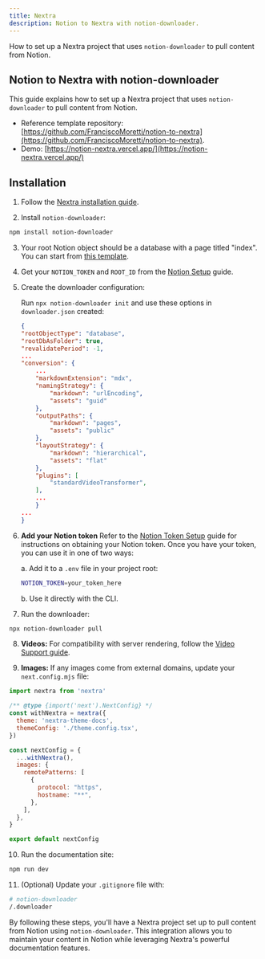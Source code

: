 ```yaml
---
title: Nextra
description: Notion to Nextra with notion-downloader.
---
```



How to set up a Nextra project that uses `notion-downloader` to pull content from Notion.

## Notion to Nextra with notion-downloader

This guide explains how to set up a Nextra project that uses `notion-downloader` to pull content from Notion.
- Reference template repository: [https://github.com/FranciscoMoretti/notion-to-nextra](https://github.com/FranciscoMoretti/notion-to-nextra).
- Demo: [https://notion-nextra.vercel.app/](https://notion-nextra.vercel.app/)

## Installation

1. Follow the [Nextra installation guide](https://nextra.site/docs).

2. Install `notion-downloader`:

```bash
npm install notion-downloader
```

3. Your root Notion object should be a database with a page titled "index". You can start from [this template](https://franciscomoretti.notion.site/11a047149aef80578303e705001bb90e?v=8446592daa4c4e7ab8c2c73cae646e27).

4. Get your `NOTION_TOKEN` and `ROOT_ID` from the [Notion Setup](/docs/notion-setup/) guide.

5. Create the downloader configuration:

   Run `npx notion-downloader init` and use these options in `downloader.json` created:

    ```json
    {
    "rootObjectType": "database",
    "rootDbAsFolder": true,
    "revalidatePeriod": -1,
    ...
    "conversion": {
        ...
        "markdownExtension": "mdx",
        "namingStrategy": {
            "markdown": "urlEncoding",
            "assets": "guid"
        },
        "outputPaths": {
            "markdown": "pages",
            "assets": "public"
        },
        "layoutStrategy": {
            "markdown": "hierarchical",
            "assets": "flat"
        },
        "plugins": [
            "standardVideoTransformer",
        ],
        ...
        }
    ...
    }
    ```


6. **Add your Notion token**
   Refer to the [Notion Token Setup](/docs/notion-setup) guide for instructions on obtaining your Notion token. Once you have your token, you can use it in one of two ways:

   a. Add it to a `.env` file in your project root:

   ```bash
   NOTION_TOKEN=your_token_here
   ```

   b. Use it directly with the CLI.


7. Run the downloader:

```bash
npx notion-downloader pull
```

8. **Videos:** For compatibility with server rendering, follow the [Video Support guide](/docs/guide/video).

9. **Images:** If any images come from external domains, update your `next.config.mjs` file:

```javascript
import nextra from 'nextra'

/** @type {import('next').NextConfig} */
const withNextra = nextra({
  theme: 'nextra-theme-docs',
  themeConfig: './theme.config.tsx',
})

const nextConfig = {
  ...withNextra(),
  images: {
    remotePatterns: [
      {
        protocol: "https",
        hostname: "**",
      },
    ],
  },
}

export default nextConfig
```

10. Run the documentation site:

```bash
npm run dev
```


11. (Optional) Update your `.gitignore` file with:

```bash
# notion-downloader
/.downloader
```

By following these steps, you'll have a Nextra project set up to pull content from Notion using `notion-downloader`. This integration allows you to maintain your content in Notion while leveraging Nextra's powerful documentation features.